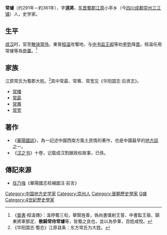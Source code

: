 '''常璩'''（约291年－約361年），字'''道將'''，[[东晋|东晋]][[蜀郡|蜀郡]][[江原|江原]]小亭乡（今[[四川|四川]][[成都|成都]][[崇州|崇州]][[三江镇_(崇州市)|三江镇]]）人，史学家。

==生平==
[[成汉|成汉]]时，官至[[散骑常侍|散骑常侍]]。東晉[[桓温|桓温]]攻蜀地，与[[中书监|中书监]][[王嘏|王嘏]]等劝[[李势|李势]]降[[晋|晋]]。桓溫任用常璩等為[[參軍|參軍]]。<ref>《[[晉書|晉書]]·桓溫傳》：溫停蜀三旬，舉賢旌善，偽尚書僕射王誓、中書監王瑜、鎮東將軍鄧定、'''散騎常侍常璩'''等，皆蜀之良也，並以為參軍，百姓咸悅。</ref>

==家族==
江原常氏为蜀郡大姓。<ref>《华阳国志·蜀志》江原县条：东方常氏为大姓。</ref>其中常勗、常骞、常宽见《华阳国志·后贤志》。

*[[常播|常播]]
*[[常勗|常勗]]
*[[常骞|常骞]]
*[[常宽|常宽]]

==著作==
*《[[華陽國誌|華陽國誌]]》，為一記述中國西南方風土民情的著作，也是中國最早的[[地方誌|地方誌]]之一。
*《[[十八家晉史#霸史|汉之书]]》十卷，记载成汉割据政权故事，已佚。

==傳記來源==
*[[任乃強|任乃強]]《華陽國志校補圖注·前言》

{{Authority control}}
{{DEFAULTSORT:C}}
[[Category:中国地方史学家|Category:中国地方史学家]]
[[Category:崇州人|Category:崇州人]]
[[Category:晉朝歷史學家|Category:晉朝歷史學家]]
[[Category:常姓|Q璩]]
[[Category:4世紀歷史學家|Category:4世紀歷史學家]]
{{China-historian-stub}}